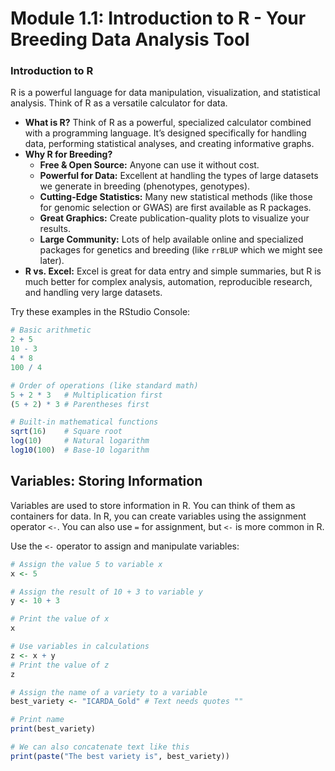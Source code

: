 # Module 1.1: Introduction to R - Your Breeding Data Analysis Tool

### Introduction to R

R is a powerful language for data manipulation, visualization, and statistical analysis. Think of R as a versatile calculator for data.

-   **What is R?** Think of R as a powerful, specialized calculator combined with a programming language. It's designed specifically for handling data, performing statistical analyses, and creating informative graphs.
-   **Why R for Breeding?**
    -   **Free & Open Source:** Anyone can use it without cost.
    -   **Powerful for Data:** Excellent at handling the types of large datasets we generate in breeding (phenotypes, genotypes).
    -   **Cutting-Edge Statistics:** Many new statistical methods (like those for genomic selection or GWAS) are first available as R packages.
    -   **Great Graphics:** Create publication-quality plots to visualize your results.
    -   **Large Community:** Lots of help available online and specialized packages for genetics and breeding (like `rrBLUP` which we might see later).
-   **R vs. Excel:** Excel is great for data entry and simple summaries, but R is much better for complex analysis, automation, reproducible research, and handling very large datasets.

Try these examples in the RStudio Console:

```r
# Basic arithmetic
2 + 5
10 - 3
4 * 8
100 / 4

# Order of operations (like standard math)
5 + 2 * 3   # Multiplication first
(5 + 2) * 3 # Parentheses first

# Built-in mathematical functions
sqrt(16)    # Square root
log(10)     # Natural logarithm
log10(100)  # Base-10 logarithm
```

## Variables: Storing Information

Variables are used to store information in R. You can think of them as containers for data. In R, you can create variables using the assignment operator `<-`. You can also use `=` for assignment, but `<-` is more common in R.

Use the `<-` operator to assign and manipulate variables:

```r
# Assign the value 5 to variable x
x <- 5

# Assign the result of 10 + 3 to variable y
y <- 10 + 3

# Print the value of x
x

# Use variables in calculations
z <- x + y
# Print the value of z
z

# Assign the name of a variety to a variable
best_variety <- "ICARDA_Gold" # Text needs quotes ""

# Print name
print(best_variety)

# We can also concatenate text like this
print(paste("The best variety is", best_variety))
```
